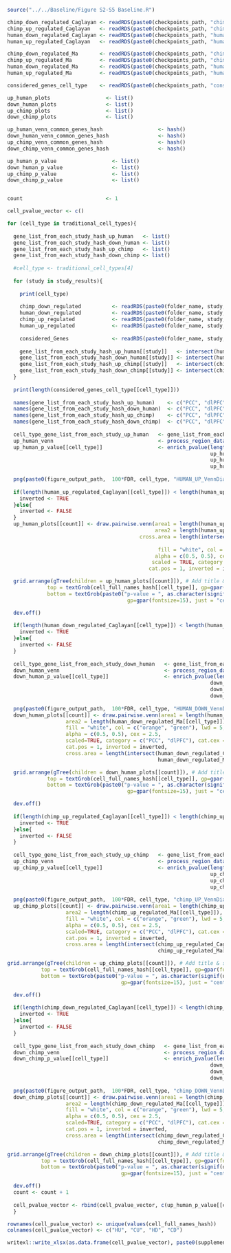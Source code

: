 

```r
source("../../Baseline/Figure S2-S5 Baseline.R")
```

```r

chimp_down_regulated_Caglayan <- readRDS(paste0(checkpoints_path, "chimp_down_regulated_Caglayan.rds"))
chimp_up_regulated_Caglayan   <- readRDS(paste0(checkpoints_path, "chimp_up_regulated_Caglayan.rds"))
human_down_regulated_Caglayan <- readRDS(paste0(checkpoints_path, "human_down_regulated_Caglayan.rds"))
human_up_regulated_Caglayan   <- readRDS(paste0(checkpoints_path, "human_up_regulated_Caglayan.rds"))

chimp_down_regulated_Ma       <- readRDS(paste0(checkpoints_path, "chimp_down_regulated_Ma.rds"))
chimp_up_regulated_Ma         <- readRDS(paste0(checkpoints_path, "chimp_up_regulated_Ma.rds"))
human_down_regulated_Ma       <- readRDS(paste0(checkpoints_path, "human_down_regulated_Ma.rds"))
human_up_regulated_Ma         <- readRDS(paste0(checkpoints_path, "human_up_regulated_Ma.rds"))

considered_genes_cell_type    <- readRDS(paste0(checkpoints_path, "considered_genes_cell_type.rds"))

```


```r


up_human_plots                  <- list()
down_human_plots                <- list()
up_chimp_plots                  <- list()
down_chimp_plots                <- list()

up_human_venn_common_genes_hash                  <- hash()
down_human_venn_common_genes_hash                <- hash()
up_chimp_venn_common_genes_hash                  <- hash()
down_chimp_venn_common_genes_hash                <- hash()

up_human_p_value                  <- list()
down_human_p_value                <- list()
up_chimp_p_value                  <- list()
down_chimp_p_value                <- list()


count                           <- 1

cell_pvalue_vector <- c()

for (cell_type in traditional_cell_types){
  
  gene_list_from_each_study_hash_up_human   <- list()
  gene_list_from_each_study_hash_down_human <- list()
  gene_list_from_each_study_hash_up_chimp   <- list()
  gene_list_from_each_study_hash_down_chimp <- list()
  
  #cell_type <- traditional_cell_types[4]
  
  for (study in study_results){
    
    print(cell_type)
    
    chimp_down_regulated          <- readRDS(paste0(folder_name, study, "/", study, FDR, "_original_CHIMP_DRGenes.rds"))
    human_down_regulated          <- readRDS(paste0(folder_name, study, "/", study, FDR, "_original_HUMAN_DRGenes.rds"))
    chimp_up_regulated            <- readRDS(paste0(folder_name, study, "/", study, FDR, "_original_CHIMP_URGenes.rds"))
    human_up_regulated            <- readRDS(paste0(folder_name, study, "/", study, FDR, "_original_HUMAN_URGenes.rds"))
    
    considered_Genes              <- readRDS(paste0(folder_name, study, "/", study, FDR, "_three_species_considered_Genes.rds"))
  
    gene_list_from_each_study_hash_up_human[[study]]   <- intersect(human_up_regulated[[cell_type]],   considered_genes_cell_type[[cell_type]])
    gene_list_from_each_study_hash_down_human[[study]] <- intersect(human_down_regulated[[cell_type]], considered_genes_cell_type[[cell_type]])
    gene_list_from_each_study_hash_up_chimp[[study]]   <- intersect(chimp_up_regulated[[cell_type]],   considered_genes_cell_type[[cell_type]])
    gene_list_from_each_study_hash_down_chimp[[study]] <- intersect(chimp_down_regulated[[cell_type]], considered_genes_cell_type[[cell_type]])
  }  
  
  print(length(considered_genes_cell_type[[cell_type]]))
  
  names(gene_list_from_each_study_hash_up_human)    <- c("PCC", "dlPFC")
  names(gene_list_from_each_study_hash_down_human)  <- c("PCC", "dlPFC")
  names(gene_list_from_each_study_hash_up_chimp)    <- c("PCC", "dlPFC")
  names(gene_list_from_each_study_hash_down_chimp)  <- c("PCC", "dlPFC")
  
  cell_type_gene_list_from_each_study_up_human   <- gene_list_from_each_study_hash_up_human
  up_human_venn                                  <- process_region_data(Venn(cell_type_gene_list_from_each_study_up_human))
  up_human_p_value[[cell_type]]                  <- enrich_pvalue(length(considered_genes_cell_type[[cell_type]]), 
                                                                  up_human_venn$count[1] - up_human_venn$count[3], 
                                                                  up_human_venn$count[2] - up_human_venn$count[3], 
                                                                  up_human_venn$count[3])
  
  png(paste0(figure_output_path,  100*FDR, cell_type, "HUMAN_UP_VennDiagram_noFill.jpg"), width = 480)  
  
  if(length(human_up_regulated_Caglayan[[cell_type]]) < length(human_up_regulated_Ma[[cell_type]])){
    inverted <- TRUE
  }else{
    inverted <- FALSE
  }
  up_human_plots[[count]] <- draw.pairwise.venn(area1 = length(human_up_regulated_Caglayan[[cell_type]]), 
                                                area2 = length(human_up_regulated_Ma[[cell_type]]),
                                           cross.area = length(intersect(human_up_regulated_Caglayan[[cell_type]],
                                                                         human_up_regulated_Ma[[cell_type]])), 
                                                 fill = "white", col = c("orange", "green"), lwd = 5, 
                                                alpha = c(0.5, 0.5), cex = 2.5, 
                                               scaled = TRUE, category = c("PCC", "dlPFC"), cat.cex = 2, 
                                              cat.pos = 1, inverted = inverted)

  grid.arrange(gTree(children = up_human_plots[[count]]), # Add title & subtitle
             top = textGrob(cell_full_names_hash[[cell_type]], gp=gpar(fontsize=20), just = "center", vjust = 3),
             bottom = textGrob(paste0("p-value = ", as.character(signif(up_human_p_value[[cell_type]], digits = 3))),
                                       gp=gpar(fontsize=15), just = "center", vjust = -4))

  dev.off()
  
  if(length(human_down_regulated_Caglayan[[cell_type]]) < length(human_down_regulated_Ma[[cell_type]])){
    inverted <- TRUE
  }else{
    inverted <- FALSE
  }
  
  cell_type_gene_list_from_each_study_down_human   <- gene_list_from_each_study_hash_down_human
  down_human_venn                                  <- process_region_data(Venn(cell_type_gene_list_from_each_study_down_human))
  down_human_p_value[[cell_type]]                  <- enrich_pvalue(length(considered_genes_cell_type[[cell_type]]), 
                                                                  down_human_venn$count[1] - down_human_venn$count[3], 
                                                                  down_human_venn$count[2] - down_human_venn$count[3], 
                                                                  down_human_venn$count[3])
  
  png(paste0(figure_output_path,  100*FDR, cell_type, "HUMAN_DOWN_VennDiagram_noFill.jpg"), width = 480)  
  down_human_plots[[count]] <- draw.pairwise.venn(area1 = length(human_down_regulated_Caglayan[[cell_type]]), 
                   area2 = length(human_down_regulated_Ma[[cell_type]]),
                   fill = "white", col = c("orange", "green"), lwd = 5, 
                   alpha = c(0.5, 0.5), cex = 2.5, 
                   scaled=TRUE, category = c("PCC", "dlPFC"), cat.cex = 2, 
                   cat.pos = 1, inverted = inverted,
                   cross.area = length(intersect(human_down_regulated_Caglayan[[cell_type]], 
                                                 human_down_regulated_Ma[[cell_type]])))

  grid.arrange(gTree(children = down_human_plots[[count]]), # Add title & subtitle
             top = textGrob(cell_full_names_hash[[cell_type]], gp=gpar(fontsize=20), just = "center", vjust = 3),
             bottom = textGrob(paste0("p-value = ", as.character(signif(down_human_p_value[[cell_type]], digits = 3))),
                                       gp=gpar(fontsize=15), just = "center", vjust = -4))

  dev.off()
  
  if(length(chimp_up_regulated_Caglayan[[cell_type]]) < length(chimp_up_regulated_Ma[[cell_type]])){
    inverted <- TRUE
  }else{
    inverted <- FALSE
  }
  
  cell_type_gene_list_from_each_study_up_chimp   <- gene_list_from_each_study_hash_up_chimp
  up_chimp_venn                                  <- process_region_data(Venn(cell_type_gene_list_from_each_study_up_chimp))
  up_chimp_p_value[[cell_type]]                  <- enrich_pvalue(length(considered_genes_cell_type[[cell_type]]), 
                                                                  up_chimp_venn$count[1] - up_chimp_venn$count[3], 
                                                                  up_chimp_venn$count[2] - up_chimp_venn$count[3], 
                                                                  up_chimp_venn$count[3])
  
  png(paste0(figure_output_path,  100*FDR, cell_type, "chimp_UP_VennDiagram_noFill.jpg"), width = 480)  
  up_chimp_plots[[count]] <- draw.pairwise.venn(area1 = length(chimp_up_regulated_Caglayan[[cell_type]]), 
                   area2 = length(chimp_up_regulated_Ma[[cell_type]]),
                   fill = "white", col = c("orange", "green"), lwd = 5, 
                   alpha = c(0.5, 0.5), cex = 2.5, 
                   scaled=TRUE, category = c("PCC", "dlPFC"), cat.cex = 2, 
                   cat.pos = 1, inverted = inverted,
                   cross.area = length(intersect(chimp_up_regulated_Caglayan[[cell_type]], 
                                                 chimp_up_regulated_Ma[[cell_type]])))

grid.arrange(gTree(children = up_chimp_plots[[count]]), # Add title & subtitle
           top = textGrob(cell_full_names_hash[[cell_type]], gp=gpar(fontsize=20), just = "center", vjust = 3),
           bottom = textGrob(paste0("p-value = ", as.character(signif(up_chimp_p_value[[cell_type]], digits = 3))),
                                     gp=gpar(fontsize=15), just = "center", vjust = -4))

  dev.off()
  
  if(length(chimp_down_regulated_Caglayan[[cell_type]]) < length(chimp_down_regulated_Ma[[cell_type]])){
    inverted <- TRUE
  }else{
    inverted <- FALSE
  }
  
  cell_type_gene_list_from_each_study_down_chimp   <- gene_list_from_each_study_hash_down_chimp
  down_chimp_venn                                  <- process_region_data(Venn(cell_type_gene_list_from_each_study_down_chimp))
  down_chimp_p_value[[cell_type]]                  <- enrich_pvalue(length(considered_genes_cell_type[[cell_type]]), 
                                                                  down_chimp_venn$count[1] - down_chimp_venn$count[3], 
                                                                  down_chimp_venn$count[2] - down_chimp_venn$count[3], 
                                                                  down_chimp_venn$count[3])
  
  png(paste0(figure_output_path,  100*FDR, cell_type, "chimp_DOWN_VennDiagram_noFill.jpg"), width = 480)  
  down_chimp_plots[[count]] <- draw.pairwise.venn(area1 = length(chimp_down_regulated_Caglayan[[cell_type]]), 
                   area2 = length(chimp_down_regulated_Ma[[cell_type]]),
                   fill = "white", col = c("orange", "green"), lwd = 5, 
                   alpha = c(0.5, 0.5), cex = 2.5, 
                   scaled=TRUE, category = c("PCC", "dlPFC"), cat.cex = 2, 
                   cat.pos = 1, inverted = inverted,
                   cross.area = length(intersect(chimp_down_regulated_Caglayan[[cell_type]], 
                                                 chimp_down_regulated_Ma[[cell_type]])))

grid.arrange(gTree(children = down_chimp_plots[[count]]), # Add title & subtitle
           top = textGrob(cell_full_names_hash[[cell_type]], gp=gpar(fontsize=20), just = "center", vjust = 3),
           bottom = textGrob(paste0("p-value = ", as.character(signif(down_chimp_p_value[[cell_type]], digits = 3))),
                                     gp=gpar(fontsize=15), just = "center", vjust = -4))

  dev.off()
  count <- count + 1
  
  cell_pvalue_vector <- rbind(cell_pvalue_vector, c(up_human_p_value[[cell_type]], up_chimp_p_value[[cell_type]], down_human_p_value[[cell_type]], down_chimp_p_value[[cell_type]]))
  }

rownames(cell_pvalue_vector) <- unique(values(cell_full_names_hash))
colnames(cell_pvalue_vector) <- c("HU", "CU", "HD", "CD")

```

```r

writexl::write_xlsx(as.data.frame(cell_pvalue_vector), paste0(supplementary_table_path, "Supplementary Table 3.xlsx"))

```
